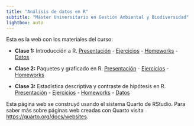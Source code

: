 ---
title: "Análisis de datos en R"
subtitle: "Máster Universitario en Gestión Ambiental y Biodiversidad"
lightbox: auto
---

Esta es la web con los materiales del curso:

* **Clase 1:** Introducción a R. [Presentación](ADR-1_Intro.qmd){target="_blank"} - [Ejercicios](ADR-1-Ejercicios.qmd){target="_blank"} - [Homeworks](ADR-1-Homeworks.qmd){target="_blank"} - [Datos](data/Tema 1.zip){target="_blank"}

* **Clase 2:** Paquetes y graficado en R. [Presentación](ADR-2-Packages_plot.qmd){target="_blank"} - [Ejercicios](ADR-2-Ejercicios.qmd){target="_blank"} - [Homeworks](ADR-2-Homeworks.qmd){target="_blank"}

* **Clase 3:** Estadística descriptiva y contraste de hipótesis en R. [Presentación](ADR-3-Descriptive_hypothesis.qmd){target="_blank"} - [Ejercicios](ADR-3-Ejercicios.qmd){target="_blank"} - [Homeworks](ADR-3-Homeworks.qmd){target="_blank"} - [Datos](data/Tema 3.zip){target="_blank"}

Esta página web se construyó usando el sistema Quarto de RStudio. Para saber más sobre páginas web creadas con Quarto visita <https://quarto.org/docs/websites>.
